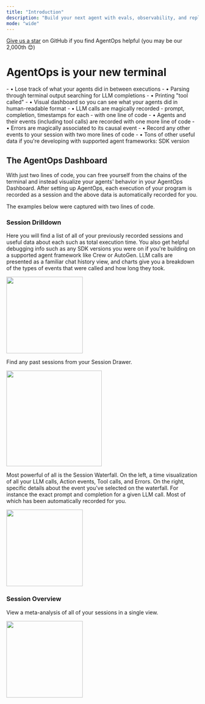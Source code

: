 ```yaml
---
title: "Introduction"
description: "Build your next agent with evals, observability, and replays"
mode: "wide"
---
```


<Check>[Give us a star](https://github.com/AgentOps-AI/agentops) on GitHub if you find AgentOps helpful (you may be our 2,000th 😊)</Check>

# AgentOps is your new terminal

<Card title="Terminals suck" icon="trash" iconType="solid" color="#d6483e">
	- • Lose track of what your agents did in between executions
	- • Parsing through terminal output searching for LLM completions
	- • Printing "tool called"
</Card>
<Card title="AgentOps doesn't" icon="face-smile-halo" iconType="regular" color="#2bd600">
	- • Visual dashboard so you can see what your agents did in human-readable format
	- • LLM calls are magically recorded - prompt, completion, timestamps for each - with one line of code
	- • Agents and their events (including tool calls) are recorded with one more line of code
	- • Errors are magically associated to its causal event
	- • Record any other events to your session with two more lines of code
	- • Tons of other useful data if you're developing with supported agent frameworks: SDK version
</Card>

## The AgentOps Dashboard

With just two lines of code, you can free yourself from the chains of the terminal and instead visualize your agents' behavior
in your AgentOps Dashboard. After setting up AgentOps, each execution of your program is recorded as a session and the above
data is automatically recorded for you.

The examples below were captured with two lines of code.

### Session Drilldown
Here you will find a list of all of your previously recorded sessions and useful data about each such as total execution time.
You also get helpful debugging info such as any SDK versions you were on if you're building on a supported agent framework like Crew or AutoGen.
LLM calls are presented as a familiar chat history view, and charts give you a breakdown of the types of events that were called and how long they took.

<Frame type="glass" caption="Session Summary">
  <img height="200" src="https://github.com/AgentOps-AI/agentops/blob/cf67191f13e0e2a09446a61b7393e1810b3eee95/docs/images/session-summary.gif?raw=true" />
</Frame>

Find any past sessions from your Session Drawer.
<Frame type="glass" caption="Session Drawer">
  <img height="250" src="https://github.com/AgentOps-AI/agentops/blob/cf67191f13e0e2a09446a61b7393e1810b3eee95/docs/images/session-drawer.gif?raw=true" />
</Frame>

Most powerful of all is the Session Waterfall. On the left, a time visualization of all your LLM calls, Action events, Tool calls, and Errors.
On the right, specific details about the event you've selected on the waterfall. For instance the exact prompt and completion for a given LLM call.
Most of which has been automatically recorded for you.

<Frame type="glass" caption="Session Waterfall">
  <img height="200" src="https://github.com/AgentOps-AI/agentops/blob/cf67191f13e0e2a09446a61b7393e1810b3eee95/docs/images/session-waterfall.gif?raw=true" />
</Frame>


### Session Overview
View a meta-analysis of all of your sessions in a single view.
<Frame type="glass" caption="Session Overview">
  <img height="200" src="https://github.com/AgentOps-AI/agentops/blob/cf67191f13e0e2a09446a61b7393e1810b3eee95/docs/images/overview.png?raw=true" />
</Frame>
